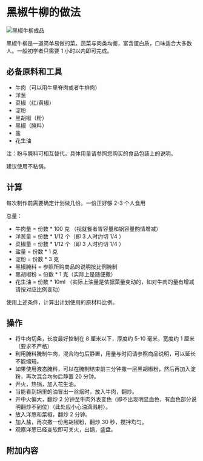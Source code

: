 # 黑椒牛柳的做法

![黑椒牛柳成品](./黑椒牛柳.jpg)

黑椒牛柳是一道简单易做的菜。蔬菜与肉类均衡，富含蛋白质，口味适合大多数人。一般初学者只需要 1 小时以内即可完成。

## 必备原料和工具

- 牛肉（可以用牛里脊肉或者牛排肉）
- 洋葱
- 菜椒（红/黄椒）
- 淀粉
- 黑胡椒（粉）
- 黑椒（腌料）
- 盐
- 花生油

注：粉与腌料可相互替代，具体用量请参照您购买的食品包装上的说明。

建议使用不粘锅。

## 计算

每次制作前需要确定计划做几份。一份正好够 2-3 个人食用

总量：

- 牛肉量 = 份数 * 100 克 （视就餐者胃容量和锅容量酌情增减）
- 洋葱量 = 份数 * 1/12 个（即 3 人时约切 1/4 ）
- 菜椒量 = 份数 * 1/12 个（即 3 人时约切 1/4 ）
- 盐量 = 份数 * 1 克
- 淀粉 = 份数 * 3 克
- 黑椒腌料 = 参照所购商品的说明按比例腌制
- 黑胡椒粉 = 份数 * 1 克（实际上是随便撒）
- 花生油 = 份数 * 10ml （实际上油量是依据菜量变动的，如对牛肉的量有增减请按对应比例变动）

使用上述条件，计算出计划使用的原材料比例。

## 操作

- 将牛肉切条，长度最好控制在 8 厘米以下，厚度约 5-10 毫米，宽度约 1 厘米（要求不严格）
- 利用腌料腌制牛肉，混合均匀后静置，用量与时间请参照商品说明，可以延长不能缩短。
- 如果使用液态腌料，可以在腌制结束前三分钟撒一层黑胡椒粉，然后再加入淀粉，再次混合均匀后静置 20 分钟。
- 开火，热锅，加入花生油。
- 当能看到锅里的油冒出一丝烟时，放入牛肉，翻炒。
- 开中火偏大，翻炒 2 分钟至牛肉外表变色（即不出现明显血色，有血色部分说明翻炒不到位）（此处应小心油滴溅射）。
- 放入洋葱和菜椒，翻炒 2 分钟。
- 加入盐，再次撒一份黑胡椒粉，翻炒 30 秒，搅拌均匀。
- 观察洋葱已经变软即可关火，出锅，盛盘。

## 附加内容



